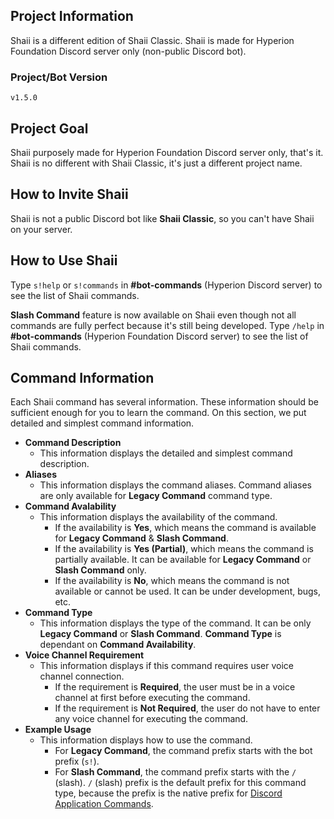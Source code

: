 ## Project Information
Shaii is a different edition of Shaii Classic. Shaii is made for Hyperion Foundation Discord server only (non-public Discord bot).

### Project/Bot Version
`v1.5.0`

## Project Goal
Shaii purposely made for Hyperion Foundation Discord server only, that's it. Shaii is no different with Shaii Classic, it's just a different project name.

## How to Invite Shaii
Shaii is not a public Discord bot like **Shaii Classic**, so you can't have Shaii on your server.

## How to Use Shaii
Type `s!help` or `s!commands` in **#bot-commands** (Hyperion Discord server) to see the list of Shaii commands.

**Slash Command** feature is now available on Shaii even though not all commands are fully perfect because it's still being developed. Type `/help` in **#bot-commands** (Hyperion Foundation Discord server) to see the list of Shaii commands.

## Command Information
Each Shaii command has several information. These information should be sufficient enough for you to learn the command. On this section, we put detailed and simplest command information.

- **Command Description**
  - This information displays the detailed and simplest command description.
- **Aliases**
  - This information displays the command aliases. Command aliases are only available for **Legacy Command** command type.
- **Command Avalability**
  - This information displays the availability of the command.
      - If the availability is **Yes**, which means the command is available for **Legacy Command** & **Slash Command**.
      - If the availability is **Yes (Partial)**, which means the command is partially available. It can be available for **Legacy Command** or **Slash Command** only.
      - If the availability is **No**, which means the command is not available or cannot be used. It can be under development, bugs, etc.
- **Command Type**
  - This information displays the type of the command. It can be only **Legacy Command** or **Slash Command**. **Command Type** is dependant on **Command Availability**.
- **Voice Channel Requirement**
  - This information displays if this command requires user voice channel connection.
    - If the requirement is **Required**, the user must be in a voice channel at first before executing the command.
    - If the requirement is **Not Required**, the user do not have to enter any voice channel for executing the command.
- **Example Usage**
  - This information displays how to use the command.
    - For **Legacy Command**, the command prefix starts with the bot prefix (`s!`).
    - For **Slash Command**, the command prefix starts with the `/` (slash). 
    `/` (slash) prefix is the default prefix for this command type, because the prefix is the native prefix for [Discord Application Commands](https://discord.com/developers/docs/interactions/application-commands).
